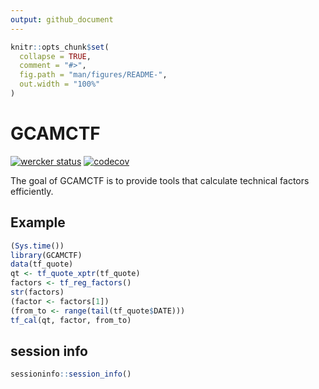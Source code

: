 ```yaml
---
output: github_document
---
```


<!-- README.md is generated from README.Rmd. Please edit that file -->

```r
knitr::opts_chunk$set(
  collapse = TRUE,
  comment = "#>",
  fig.path = "man/figures/README-",
  out.width = "100%"
)
```

# GCAMCTF

[![wercker status](https://app.wercker.com/status/0a35da2d046e40b24a2854439fc88e0f/s/master "wercker status")](https://app.wercker.com/project/byKey/0a35da2d046e40b24a2854439fc88e0f)
[![codecov](https://codecov.io/gh/GCAMC/GCAMCTF/branch/master/graph/badge.svg?token=ck4uoArnhK)](https://codecov.io/gh/GCAMC/GCAMCTF)

The goal of GCAMCTF is to provide tools that calculate technical factors efficiently.

## Example

```r
(Sys.time())
library(GCAMCTF)
data(tf_quote)
qt <- tf_quote_xptr(tf_quote)
factors <- tf_reg_factors()
str(factors)
(factor <- factors[1])
(from_to <- range(tail(tf_quote$DATE)))
tf_cal(qt, factor, from_to)
```

## session info

```r
sessioninfo::session_info()
```

